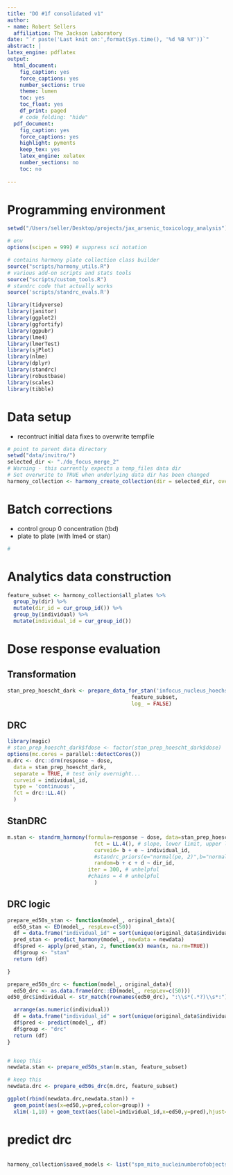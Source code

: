 ```yaml
---
title: "DO #1f consolidated v1"
author:
- name: Robert Sellers
  affiliation: The Jackson Laboratory
date: "`r paste('Last knit on:',format(Sys.time(), '%d %B %Y'))`"
abstract: |
latex_engine: pdflatex
output:
  html_document:
    fig_caption: yes
    force_captions: yes
    number_sections: true
    theme: lumen
    toc: yes
    toc_float: yes
    df_print: paged
    # code_folding: "hide"
  pdf_document:
    fig_caption: yes
    force_captions: yes
    highlight: pyments
    keep_tex: yes
    latex_engine: xelatex
    number_sections: no
    toc: no
    
---
```


# Programming environment

```r
setwd("/Users/seller/Desktop/projects/jax_arsenic_toxicology_analysis")

# env
options(scipen = 999) # suppress sci notation

# contains harmony plate collection class builder
source("scripts/harmony_utils.R")
# various add-on scripts and stats tools
source("scripts/custom_tools.R")
# standrc code that actually works
source('scripts/standrc_evals.R')

library(tidyverse)
library(janitor)
library(ggplot2) 
library(ggfortify)
library(ggpubr)
library(lme4)
library(lmerTest)
library(sjPlot)
library(nlme)
library(dplyr)
library(standrc)
library(robustbase)
library(scales)
library(tibble)
```

# Data setup

- recontruct initial data fixes to overwrite tempfile

```r
# point to parent data directory
setwd("data/invitro/")
selected_dir <- "./do_focus_merge_2"
# Warning - this currently expects a temp_files data dir 
# Set overwrite to TRUE when underlying data dir has been changed
harmony_collection <- harmony_create_collection(dir = selected_dir, overwrite = FALSE)
```

# Batch corrections

- control group 0 concentration (tbd)
- plate to plate (with lme4 or stan)

```r
# 
```

# Analytics data construction

```r
feature_subset <- harmony_collection$all_plates %>%
  group_by(dir) %>%
  mutate(dir_id = cur_group_id()) %>%
  group_by(individual) %>%
  mutate(individual_id = cur_group_id())
```

# Dose response evaluation

## Transformation

```r
stan_prep_hoescht_dark <- prepare_data_for_stan('infocus_nucleus_hoechst_ser_dark_1px_mean',
                                        feature_subset, 
                                        log_ = FALSE)
```

## DRC

```r
library(magic)
# stan_prep_hoescht_dark$fdose <- factor(stan_prep_hoescht_dark$dose)
options(mc.cores = parallel::detectCores())
m.drc <- drc::drm(response ~ dose, 
  data = stan_prep_hoescht_dark,
  separate = TRUE, # test only overnight...
  curveid = individual_id,
  type = 'continuous',
  fct = drc::LL.4()
  )
```

## StanDRC

```r
m.stan <- standrm_harmony(formula=response ~ dose, data=stan_prep_hoescht_dark, 
                            fct = LL.4(), # slope, lower limit, upper limit, ed50
                            curveid= b + e ~ individual_id,
                            #standrc_priors(e="normal(pe, 2)",b="normal(pb, 1)"),
                            random=b + c + d ~ dir_id,
                          iter = 300, # unhelpful
                          #chains = 4 # unhelpful
                            )
```

## DRC logic

```r
prepare_ed50s_stan <- function(model_, original_data){
  ed50_stan <- ED(model_, respLev=c(50))
  df = data.frame("individual_id" = sort(unique(original_data$individual_id)), "ed50" = colMedians(ed50_stan$`50`))
  pred_stan <- predict_harmony(model_, newdata = newdata)
  df$pred <- apply(pred_stan, 2, function(x) mean(x, na.rm=TRUE))
  df$group <- "stan"
  return (df)

}

prepare_ed50s_drc <- function(model_, original_data){
  ed50_drc <- as.data.frame(drc::ED(model_, respLev=c(50)))
ed50_drc$individual <- str_match(rownames(ed50_drc), ":\\s*(.*?)\\s*:")[,2]

  arrange(as.numeric(individual))
  df = data.frame("individual_id" = sort(unique(original_data$individual_id)), "ed50" = ed50_drc$Estimate)
  df$pred <- predict(model_, df)
  df$group <- "drc"
  return (df)
}


# keep this
newdata.stan <- prepare_ed50s_stan(m.stan, feature_subset)

# keep this
newdata.drc <- prepare_ed50s_drc(m.drc, feature_subset)

ggplot(rbind(newdata.drc,newdata.stan)) +
  geom_point(aes(x=ed50,y=pred,color=group)) +
  xlim(-1,10) + geom_text(aes(label=individual_id,x=ed50,y=pred),hjust=0, vjust=0, size = 2)
```


# predict drc

```r


```








```r
harmony_collection$saved_models <- list("spm_mito_nucleinumberofobjects" = stan_prep_mito_nucleinumberofobjects, "drc_mito_nucleinumberofobjects" = drc_mito_nucleinumberofobjects)



```
